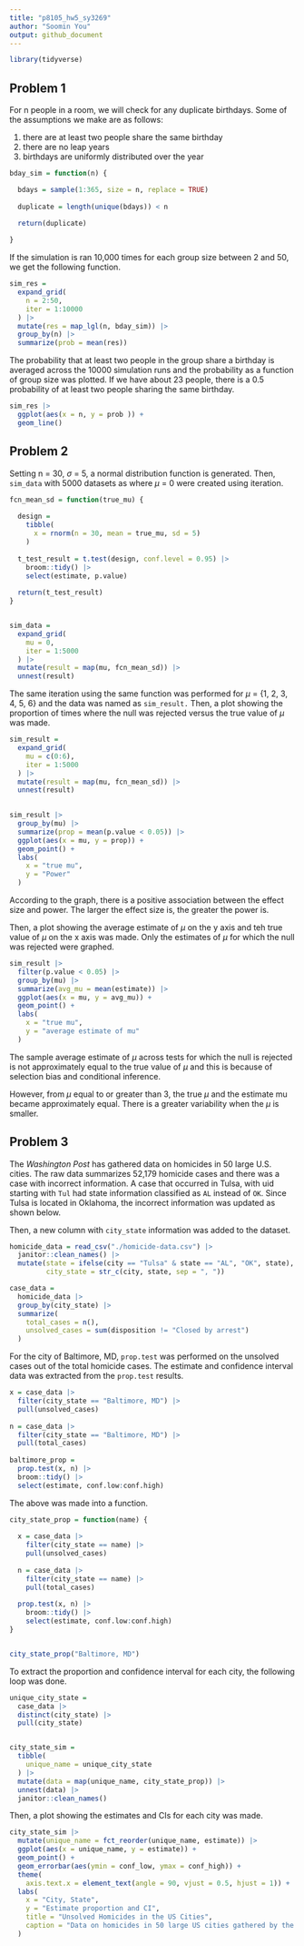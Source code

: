 ```yaml
---
title: "p8105_hw5_sy3269"
author: "Soomin You"
output: github_document
---
```


```r
library(tidyverse)
```

## Problem 1

For n people in a room, we will check for any duplicate birthdays. Some of the assumptions we make are as follows: 

1) there are at least two people share the same birthday 
2) there are no leap years 
3) birthdays are uniformly distributed over the year 


```r
bday_sim = function(n) {

  bdays = sample(1:365, size = n, replace = TRUE)
  
  duplicate = length(unique(bdays)) < n

  return(duplicate)
  
}
```


If the simulation is ran 10,000 times for each group size between 2 and 50, we get the following function. 

```r
sim_res = 
  expand_grid(
    n = 2:50,
    iter = 1:10000
  ) |> 
  mutate(res = map_lgl(n, bday_sim)) |> 
  group_by(n) |> 
  summarize(prob = mean(res))
```


The probability that at least two people in the group share a birthday is averaged across the 10000 simulation runs and the probability as a function of group size was plotted. If we have about 23 people, there is a 0.5 probability of at least two people sharing the same birthday. 

```r
sim_res |> 
  ggplot(aes(x = n, y = prob )) + 
  geom_line()
```




## Problem 2

Setting n = 30, $\sigma$ = 5, a normal distribution function is generated. Then, `sim_data` with 5000 datasets as where $\mu$ = 0 were created using iteration. 

```r
fcn_mean_sd = function(true_mu) {
  
  design = 
    tibble(
      x = rnorm(n = 30, mean = true_mu, sd = 5)
    )
  
  t_test_result = t.test(design, conf.level = 0.95) |>
    broom::tidy() |>
    select(estimate, p.value)
  
  return(t_test_result)
}


sim_data = 
  expand_grid(
    mu = 0,
    iter = 1:5000
  ) |>
  mutate(result = map(mu, fcn_mean_sd)) |>
  unnest(result) 
```


The same iteration using the same function was performed for $\mu$ = {1, 2, 3, 4, 5, 6} and the data was named as `sim_result.` Then, a plot showing the proportion of times where the null was rejected versus the true value of $\mu$ was made. 

```r
sim_result = 
  expand_grid(
    mu = c(0:6),
    iter = 1:5000
  ) |>
  mutate(result = map(mu, fcn_mean_sd)) |>
  unnest(result) 
  

sim_result |>
  group_by(mu) |>
  summarize(prop = mean(p.value < 0.05)) |>
  ggplot(aes(x = mu, y = prop)) +
  geom_point() +
  labs(
    x = "true mu", 
    y = "Power"
  )
```

According to the graph, there is a positive association between the effect size and power. The larger the effect size is, the greater the power is. 


Then, a plot showing the average estimate of $\mu$ on the y axis and teh true value of $\mu$ on the x axis was made. Only the estimates of $\mu$ for which the null was rejected were graphed. 


```r
sim_result |>
  filter(p.value < 0.05) |>
  group_by(mu) |> 
  summarize(avg_mu = mean(estimate)) |>
  ggplot(aes(x = mu, y = avg_mu)) +
  geom_point() +
  labs(
    x = "true mu", 
    y = "average estimate of mu"
  )
```


The sample average estimate of $\mu$ across tests for which the null is rejected is not approximately equal to the true value of $\mu$ and this is because of selection bias and conditional inference. 

However, from $\mu$ equal to or greater than 3, the true $\mu$ and the estimate mu became approximately equal. There is a greater variability when the $\mu$ is smaller. 




## Problem 3

The *Washington Post* has gathered data on homicides in 50 large U.S. cities. The raw data summarizes 52,179 homicide cases and there was a case with incorrect information. A case that occurred in Tulsa, with uid starting with `Tul` had state information classified as `AL` instead of `OK`. Since Tulsa is located in Oklahoma, the incorrect information was updated as shown below. 

Then, a new column with `city_state` information was added to the dataset. 

```r
homicide_data = read_csv("./homicide-data.csv") |>
  janitor::clean_names() |>
  mutate(state = ifelse(city == "Tulsa" & state == "AL", "OK", state),
         city_state = str_c(city, state, sep = ", "))

case_data = 
  homicide_data |>
  group_by(city_state) |>
  summarize(
    total_cases = n(), 
    unsolved_cases = sum(disposition != "Closed by arrest")
  ) 
```


For the city of Baltimore, MD, `prop.test` was performed on the unsolved cases out of the total homicide cases. The estimate and confidence interval data was extracted from the `prop.test` results. 

```r
x = case_data |>
  filter(city_state == "Baltimore, MD") |>
  pull(unsolved_cases) 
  
n = case_data |>
  filter(city_state == "Baltimore, MD") |>
  pull(total_cases)
  
baltimore_prop = 
  prop.test(x, n) |>
  broom::tidy() |>
  select(estimate, conf.low:conf.high)
```


The above was made into a function. 

```r
city_state_prop = function(name) {
  
  x = case_data |>
    filter(city_state == name) |>
    pull(unsolved_cases) 
  
  n = case_data |>
    filter(city_state == name) |>
    pull(total_cases)
  
  prop.test(x, n) |>
    broom::tidy() |>
    select(estimate, conf.low:conf.high)
}


city_state_prop("Baltimore, MD")

```


To extract the proportion and confidence interval for each city, the following loop was done. 

```r
unique_city_state = 
  case_data |>
  distinct(city_state) |>
  pull(city_state)


city_state_sim = 
  tibble(
    unique_name = unique_city_state
  ) |>
  mutate(data = map(unique_name, city_state_prop)) |>
  unnest(data) |>
  janitor::clean_names()
```


Then, a plot showing the estimates and CIs for each city was made. 

```r
city_state_sim |>
  mutate(unique_name = fct_reorder(unique_name, estimate)) |>
  ggplot(aes(x = unique_name, y = estimate)) + 
  geom_point() + 
  geom_errorbar(aes(ymin = conf_low, ymax = conf_high)) +
  theme(
    axis.text.x = element_text(angle = 90, vjust = 0.5, hjust = 1)) +
  labs(
    x = "City, State", 
    y = "Estimate proportion and CI", 
    title = "Unsolved Homicides in the US Cities", 
    caption = "Data on homicides in 50 large US cities gathered by the Washington Post was used."
  )
```



